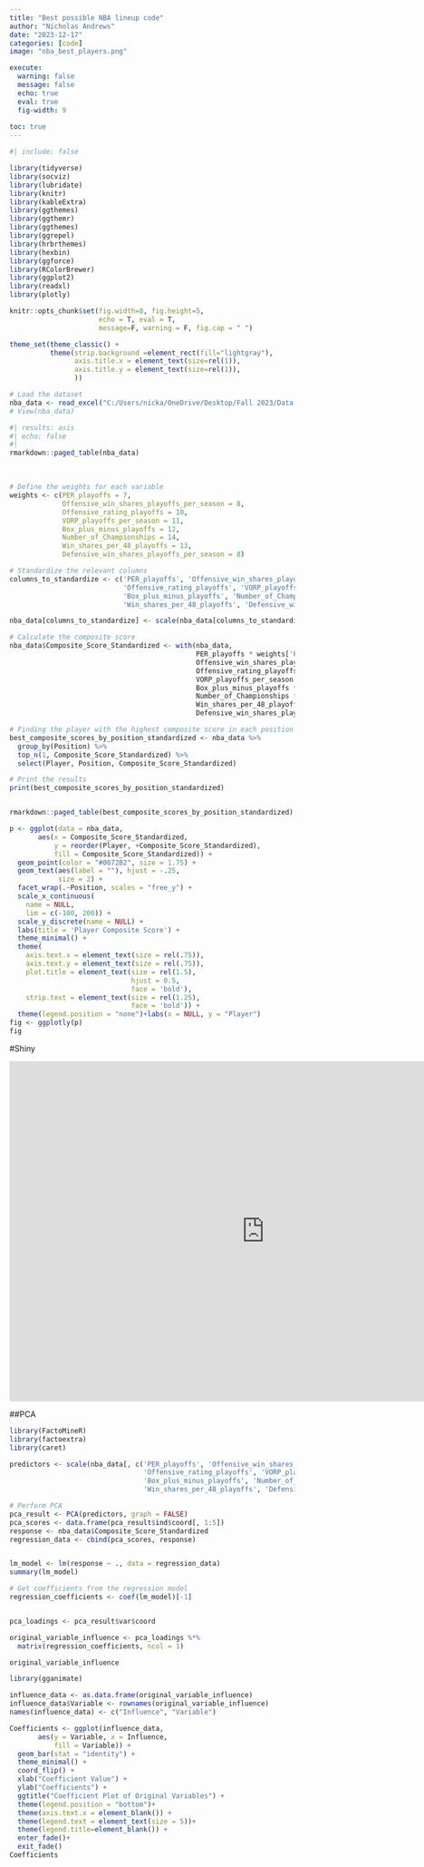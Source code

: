 ```yaml
---
title: "Best possible NBA lineup code"
author: "Nicholas Andrews"
date: "2023-12-17"
categories: [code]
image: "nba_best_players.png"

execute: 
  warning: false
  message: false
  echo: true
  eval: true
  fig-width: 9
  
toc: true
---
```



```r
#| include: false

library(tidyverse)
library(socviz)
library(lubridate)
library(knitr)
library(kableExtra)
library(ggthemes)
library(ggthemr)
library(ggthemes)
library(ggrepel)
library(hrbrthemes)
library(hexbin)
library(ggforce)
library(RColorBrewer)
library(ggplot2)
library(readxl)
library(plotly)

knitr::opts_chunk$set(fig.width=8, fig.height=5,
                      echo = T, eval = T, 
                      message=F, warning = F, fig.cap = " ")  

theme_set(theme_classic() +
          theme(strip.background =element_rect(fill="lightgray"),
                axis.title.x = element_text(size=rel(1)),
                axis.title.y = element_text(size=rel(1)),
                ))
```



```r
# Load the dataset
nba_data <- read_excel("C:/Users/nicka/OneDrive/Desktop/Fall 2023/Data 399/NBA_Goat.xlsx")
# View(nba_data)

```


```r
#| results: asis
#| echo: false
#| 
rmarkdown::paged_table(nba_data) 
```


<br>

```r

# Define the weights for each variable
weights <- c(PER_playoffs = 7, 
             Offensive_win_shares_playoffs_per_season = 8, 
             Offensive_rating_playoffs = 10, 
             VORP_playoffs_per_season = 11, 
             Box_plus_minus_playoffs = 12, 
             Number_of_Championships = 14, 
             Win_shares_per_48_playoffs = 13, 
             Defensive_win_shares_playoffs_per_season = 8)

# Standardize the relevant columns
columns_to_standardize <- c('PER_playoffs', 'Offensive_win_shares_playoffs_per_season', 
                            'Offensive_rating_playoffs', 'VORP_playoffs_per_season', 
                            'Box_plus_minus_playoffs', 'Number_of_Championships', 
                            'Win_shares_per_48_playoffs', 'Defensive_win_shares_playoffs_per_season')

nba_data[columns_to_standardize] <- scale(nba_data[columns_to_standardize])

# Calculate the composite score
nba_data$Composite_Score_Standardized <- with(nba_data, 
                                              PER_playoffs * weights['PER_playoffs'] +
                                              Offensive_win_shares_playoffs_per_season * weights['Offensive_win_shares_playoffs_per_season'] +
                                              Offensive_rating_playoffs * weights['Offensive_rating_playoffs'] +
                                              VORP_playoffs_per_season * weights['VORP_playoffs_per_season'] +
                                              Box_plus_minus_playoffs * weights['Box_plus_minus_playoffs'] +
                                              Number_of_Championships * weights['Number_of_Championships'] +
                                              Win_shares_per_48_playoffs * weights['Win_shares_per_48_playoffs'] +
                                              Defensive_win_shares_playoffs_per_season * weights['Defensive_win_shares_playoffs_per_season'])

# Finding the player with the highest composite score in each position
best_composite_scores_by_position_standardized <- nba_data %>%
  group_by(Position) %>%
  top_n(1, Composite_Score_Standardized) %>%
  select(Player, Position, Composite_Score_Standardized)

# Print the results
print(best_composite_scores_by_position_standardized)


rmarkdown::paged_table(best_composite_scores_by_position_standardized)

```


```r
p <- ggplot(data = nba_data,
       aes(x = Composite_Score_Standardized,
           y = reorder(Player, +Composite_Score_Standardized),
           fill = Composite_Score_Standardized)) +
  geom_point(color = "#0072B2", size = 1.75) +
  geom_text(aes(label = ""), hjust = -.25,
            size = 2) +
  facet_wrap(.~Position, scales = "free_y") +
  scale_x_continuous(
    name = NULL,
    lim = c(-100, 200)) +
  scale_y_discrete(name = NULL) +
  labs(title = 'Player Composite Score') +
  theme_minimal() +
  theme(
    axis.text.x = element_text(size = rel(.75)),
    axis.text.y = element_text(size = rel(.75)),
    plot.title = element_text(size = rel(1.5),
                              hjust = 0.5,
                              face = 'bold'),
    strip.text = element_text(size = rel(1.25),
                              face = 'bold')) + 
  theme(legend.position = "none")+labs(x = NULL, y = "Player")
fig <- ggplotly(p)
fig

```

#Shiny

````{=html}
<style>iframe{height: 600px; width: 900px}</style>
<iframe height="100%" width="100%" frameborder="no"
src="https://nickya1.shinyapps.io/nbashiny/">
</iframe>
````

##PCA 

```r

library(FactoMineR)
library(factoextra)
library(caret)

predictors <- scale(nba_data[, c('PER_playoffs', 'Offensive_win_shares_playoffs_per_season', 
                                 'Offensive_rating_playoffs', 'VORP_playoffs_per_season', 
                                 'Box_plus_minus_playoffs', 'Number_of_Championships', 
                                 'Win_shares_per_48_playoffs', 'Defensive_win_shares_playoffs_per_season')])

# Perform PCA
pca_result <- PCA(predictors, graph = FALSE)
pca_scores <- data.frame(pca_result$ind$coord[, 1:5])
response <- nba_data$Composite_Score_Standardized
regression_data <- cbind(pca_scores, response)


lm_model <- lm(response ~ ., data = regression_data)
summary(lm_model)

# Get coefficients from the regression model
regression_coefficients <- coef(lm_model)[-1]  


pca_loadings <- pca_result$var$coord

original_variable_influence <- pca_loadings %*% 
  matrix(regression_coefficients, ncol = 1)

original_variable_influence

```

```r
library(gganimate)

influence_data <- as.data.frame(original_variable_influence)
influence_data$Variable <- rownames(original_variable_influence)
names(influence_data) <- c("Influence", "Variable")

Coefficients <- ggplot(influence_data, 
       aes(y = Variable, x = Influence,
           fill = Variable)) +
  geom_bar(stat = "identity") +
  theme_minimal() +
  coord_flip() +
  xlab("Coefficient Value") +
  ylab("Coefficients") +
  ggtitle("Coefficient Plot of Original Variables") + 
  theme(legend.position = "bottom")+
  theme(axis.text.x = element_blank()) + 
  theme(legend.text = element_text(size = 5))+ 
  theme(legend.title=element_blank()) +
  enter_fade()+
  exit_fade()
Coefficients


```





















